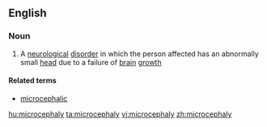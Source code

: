 ==English==

===Noun===
{{wikipedia}}
{{en-noun|-}}

# A [[neurological]] [[disorder]] in which the person affected has an abnormally small [[head]] due to a failure of [[brain]] [[growth]]

====Related terms====
*[[microcephalic]]

[[hu:microcephaly]]
[[ta:microcephaly]]
[[vi:microcephaly]]
[[zh:microcephaly]]
